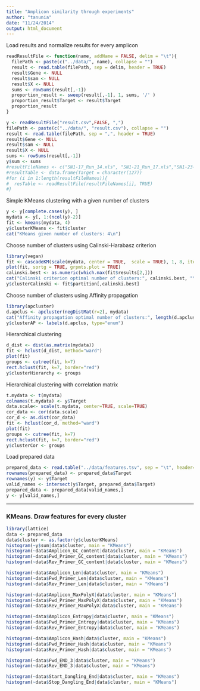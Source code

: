```yaml
---
title: "Amplicon similarity through experiments"
author: "tanunia"
date: "11/24/2014"
output: html_document
---
```


Load results and normalize results for every amplicon
```r
readResultFile <- function(name, addName = FALSE, delim = "\t"){
  filePath <- paste(c("../data/", name), collapse = "")
  result <- read.table(filePath, sep = delim, header = TRUE)
  result$Gene <- NULL
  result$sam <- NULL
  result$X <- NULL
  sums <- rowSums(result[,-1])
  proportion_result <- sweep(result[,-1], 1, sums, '/' )
  proportion_result$Target <- result$Target
  proportion_result
}
```

```r
y <- readResultFile("result.csv",FALSE, ",")
filePath <- paste(c("../data/", "result.csv"), collapse = "")
result <- read.table(filePath, sep = ",", header = TRUE)
result$Gene <- NULL
result$sam <- NULL
result$X <- NULL
sums <- rowSums(result[,-1])
y$sum <- sums
#resultFileNames <- c("SN1-17_Run_14.xls", "SN1-21_Run_17.xls","SN1-23-Run_18.xls","SN1-25-Run_19.xls", "SN1-26-Run_20.xls")
#resultTable <- data.frame(Target = character(127))
#for (i in 1:length(resultFileNames)){
#  resTable <- readResultFile(resultFileNames[i], TRUE)
#}
```

Simple KMeans clustering with a given number of clusters
```r
y <- y[complete.cases(y), ]
mydata <- y[, 1:(ncol(y)-2)]
fit <- kmeans(mydata, 4)
y$clusterKMeans <- fit$cluster
cat("KMeans given number of clusters: 4\n")
```

Choose number of clusters using Calinski-Harabasz criterion
```r
library(vegan)
fit <- cascadeKM(scale(mydata, center = TRUE,  scale = TRUE), 1, 8, iter = 1000)
plot(fit, sortg = TRUE, grpmts.plot = TRUE)
calinski.best <- as.numeric(which.max(fit$results[2,]))
cat("Calinski criterion optimal number of clusters:", calinski.best, "\n")
y$clusterCalinski <- fit$partition[,calinski.best]
```

Choose number of clusters using Affinity propagation
```r
library(apcluster)
d.apclus <- apcluster(negDistMat(r=2), mydata)
cat("Affinity propagation optimal number of clusters:", length(d.apclus@clusters), "\n")
y$clusterAP <- labels(d.apclus, type="enum")
```

Hierarchical clustering
```r
d_dist <- dist(as.matrix(mydata))
fit <- hclust(d_dist, method="ward") 
plot(fit)
groups <- cutree(fit, k=7)
rect.hclust(fit, k=7, border="red")
y$clusterHierarchy <- groups
```


Hierarchical clustering with correlation matrix
```r
t.mydata <- t(mydata)
colnames(t.mydata) <- y$Target
data.scale<- scale(t.mydata, center=TRUE, scale=TRUE)
cor_data <- cor(data.scale)
cor_d <- as.dist(cor_data)
fit <- hclust(cor_d, method="ward") 
plot(fit)
groups <- cutree(fit, k=7)
rect.hclust(fit, k=7, border="red")
y$clusterCor <- groups
```

Load prepared data
```r
prepared_data <- read.table("../data/features.tsv", sep = "\t", header=TRUE)
rownames(prepared_data) <- prepared_data$Target
rownames(y) <- y$Target
valid_names <- intersect(y$Target, prepared_data$Target)
prepared_data <- prepared_data[valid_names,]
y <- y[valid_names,]
```

----
### KMeans. Draw features for every cluster
```r
library(lattice)
data <- prepared_data
data$cluster <- as.factor(y$clusterKMeans)
histogram(~y$sum|data$cluster, main = "KMeans")
histogram(~data$Amplicon_GC_content|data$cluster, main = "KMeans")
histogram(~data$Fwd_Primer_GC_content|data$cluster, main = "KMeans")
histogram(~data$Rev_Primer_GC_content|data$cluster, main = "KMeans")

histogram(~data$Amplicon_Len|data$cluster, main = "KMeans")
histogram(~data$Fwd_Primer_Len|data$cluster, main = "KMeans")
histogram(~data$Rev_Primer_Len|data$cluster, main = "KMeans")

histogram(~data$Amplicon_MaxPolyX|data$cluster, main = "KMeans")
histogram(~data$Fwd_Primer_MaxPolyX|data$cluster, main = "KMeans")
histogram(~data$Rev_Primer_MaxPolyX|data$cluster, main = "KMeans")

histogram(~data$Amplicon_Entropy|data$cluster, main = "KMeans")
histogram(~data$Fwd_Primer_Entropy|data$cluster, main = "KMeans")
histogram(~data$Rev_Primer_Entropy|data$cluster, main = "KMeans")

histogram(~data$Amplicon_Hash|data$cluster, main = "KMeans")
histogram(~data$Fwd_Primer_Hash|data$cluster, main = "KMeans")
histogram(~data$Rev_Primer_Hash|data$cluster, main = "KMeans")

histogram(~data$Fwd_END_3|data$cluster, main = "KMeans")
histogram(~data$Rev_END_3|data$cluster, main = "KMeans")

histogram(~data$Start_Dangling_End|data$cluster, main = "KMeans")
histogram(~data$Stop_Dangling_End|data$cluster, main = "KMeans")
```